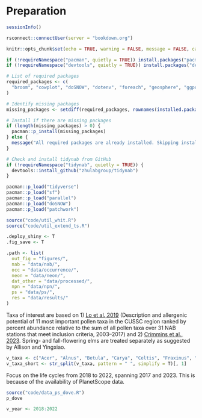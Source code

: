 # Preparation

```r
sessionInfo()
```

```r
rsconnect::connectUser(server = "bookdown.org")
```

```r
knitr::opts_chunk$set(echo = TRUE, warning = FALSE, message = FALSE, cache = TRUE)
```

```r
if (!requireNamespace("pacman", quietly = TRUE)) install.packages("pacman")
if (!requireNamespace("devtools", quietly = TRUE)) install.packages("devtools")

# List of required packages
required_packages <- c(
  "broom", "cowplot", "doSNOW", "dotenv", "foreach", "geosphere", "ggpubr", "ggrepel", "ggspatial", "ggthemes", "imputeTS", "knitr", "lmerTest", "lubridate", "magick", "mclust", "parallel", "patchwork", "ptw", "rnpn", "rsconnect", "scales", "sf", "shiny", "taxize", "terra", "tidyverse"
)

# Identify missing packages
missing_packages <- setdiff(required_packages, rownames(installed.packages()))

# Install if there are missing packages
if (length(missing_packages) > 0) {
  pacman::p_install(missing_packages)
} else {
  message("All required packages are already installed. Skipping installation.")
}

# Check and install tidynab from GitHub
if (!requireNamespace("tidynab", quietly = TRUE)) {
  devtools::install_github("zhulabgroup/tidynab")
}

pacman::p_load("tidyverse")
pacman::p_load("sf")
pacman::p_load("parallel")
pacman::p_load("doSNOW")
pacman::p_load("patchwork")

source("code/util_whit.R")
source("code/util_extend_ts.R")
```

```r
.deploy_shiny <- T
.fig_save <- T
```

```r
.path <- list(
  out_fig = "figures/",
  nab = "data/nab/",
  occ = "data/occurrence/",
  neon = "data/neon/",
  dat_other = "data/processed/",
  npn = "data/npn/",
  ps = "data/ps/",
  res = "data/results/"
)
```

Taxa of interest are based on 1) [Lo et al.,2019](https://doi.org/10.1007/s10453-019-09601-2) (Description and allergenic potential of 11 most important pollen taxa in the CUSSC region ranked by percent abundance relative to the sum of all pollen taxa over 31 NAB stations that meet inclusion criteria, 2003–2017) and 2) [Crimmins et al., 2023](https://doi.org/10.1007/s00484-023-02506-3). Spring- and fall-flowering elms are treated separately as suggested by Allison and Yingxiao.
```r
v_taxa <- c("Acer", "Alnus", "Betula", "Carya", "Celtis", "Fraxinus", "Juglans", "Liquidambar", "Morus", "Platanus", "Populus", "Quercus", "Salix", "Ulmus early", "Ulmus late")
v_taxa_short <- str_split(v_taxa, pattern = " ", simplify = T)[, 1]
```

Focus on the life cycles from 2018 to 2022, spanning 2017 and 2023. This is because of the availability of PlanetScope data.
```r
source("code/data_ps_dove.R")
p_dove
```

```r
v_year <- 2018:2022
```
